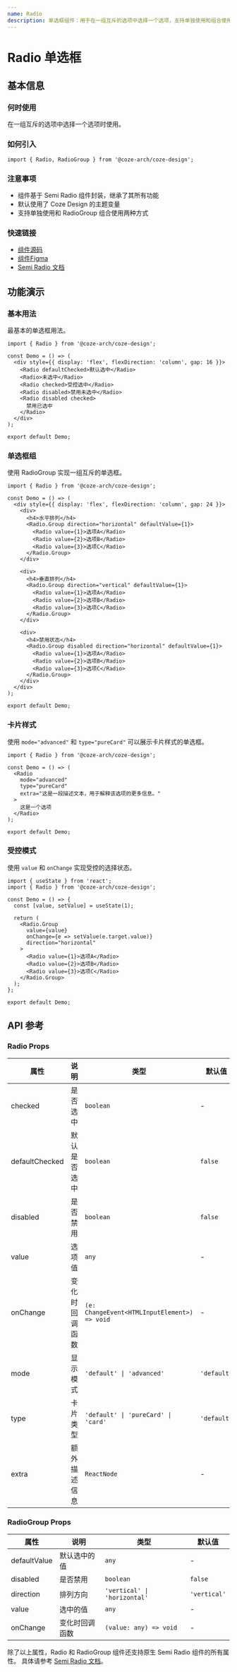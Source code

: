 ```yaml
---
name: Radio
description: 单选框组件：用于在一组互斥的选项中选择一个选项，支持单独使用和组合使用两种方式。
---
```


# Radio 单选框

## 基本信息

### 何时使用

在一组互斥的选项中选择一个选项时使用。

### 如何引入

```tsx
import { Radio, RadioGroup } from '@coze-arch/coze-design';
```

### 注意事项

- 组件基于 Semi Radio 组件封装，继承了其所有功能
- 默认使用了 Coze Design 的主题变量
- 支持单独使用和 RadioGroup 组合使用两种方式

### 快速链接

- [组件源码](https://code.byted.org/obric/bot-studio-monorepo/tree/master/packages/components/coze-design/src/components/radio)
- [组件Figma](https://www.figma.com/design/mbTx00rwR5YumfWuxAXAIH/CDS-2.0?node-id=10696-161790&m=dev)
- [Semi Radio 文档](https://semi.design/zh-CN/input/radio)

## 功能演示

### 基本用法

最基本的单选框用法。

```tsx preview
import { Radio } from '@coze-arch/coze-design';

const Demo = () => (
  <div style={{ display: 'flex', flexDirection: 'column', gap: 16 }}>
    <Radio defaultChecked>默认选中</Radio>
    <Radio>未选中</Radio>
    <Radio checked>受控选中</Radio>
    <Radio disabled>禁用未选中</Radio>
    <Radio disabled checked>
      禁用已选中
    </Radio>
  </div>
);

export default Demo;
```

### 单选框组

使用 RadioGroup 实现一组互斥的单选框。

```tsx preview
import { Radio } from '@coze-arch/coze-design';

const Demo = () => (
  <div style={{ display: 'flex', flexDirection: 'column', gap: 24 }}>
    <div>
      <h4>水平排列</h4>
      <Radio.Group direction="horizontal" defaultValue={1}>
        <Radio value={1}>选项A</Radio>
        <Radio value={2}>选项B</Radio>
        <Radio value={3}>选项C</Radio>
      </Radio.Group>
    </div>

    <div>
      <h4>垂直排列</h4>
      <Radio.Group direction="vertical" defaultValue={1}>
        <Radio value={1}>选项A</Radio>
        <Radio value={2}>选项B</Radio>
        <Radio value={3}>选项C</Radio>
      </Radio.Group>
    </div>

    <div>
      <h4>禁用状态</h4>
      <Radio.Group disabled direction="horizontal" defaultValue={1}>
        <Radio value={1}>选项A</Radio>
        <Radio value={2}>选项B</Radio>
        <Radio value={3}>选项C</Radio>
      </Radio.Group>
    </div>
  </div>
);

export default Demo;
```

### 卡片样式

使用 `mode="advanced"` 和 `type="pureCard"` 可以展示卡片样式的单选框。

```tsx preview
import { Radio } from '@coze-arch/coze-design';

const Demo = () => (
  <Radio
    mode="advanced"
    type="pureCard"
    extra="这是一段描述文本，用于解释该选项的更多信息。"
  >
    这是一个选项
  </Radio>
);

export default Demo;
```

### 受控模式

使用 `value` 和 `onChange` 实现受控的选择状态。

```tsx preview
import { useState } from 'react';
import { Radio } from '@coze-arch/coze-design';

const Demo = () => {
  const [value, setValue] = useState(1);

  return (
    <Radio.Group
      value={value}
      onChange={e => setValue(e.target.value)}
      direction="horizontal"
    >
      <Radio value={1}>选项A</Radio>
      <Radio value={2}>选项B</Radio>
      <Radio value={3}>选项C</Radio>
    </Radio.Group>
  );
};

export default Demo;
```

## API 参考

### Radio Props

| 属性           | 说明           | 类型                                         | 默认值      |
| -------------- | -------------- | -------------------------------------------- | ----------- |
| checked        | 是否选中       | `boolean`                                    | -           |
| defaultChecked | 默认是否选中   | `boolean`                                    | `false`     |
| disabled       | 是否禁用       | `boolean`                                    | `false`     |
| value          | 选项值         | `any`                                        | -           |
| onChange       | 变化时回调函数 | `(e: ChangeEvent<HTMLInputElement>) => void` | -           |
| mode           | 显示模式       | `'default' \| 'advanced'`                    | `'default'` |
| type           | 卡片类型       | `'default' \| 'pureCard' \| 'card'`          | `'default'` |
| extra          | 额外描述信息   | `ReactNode`                                  | -           |

### RadioGroup Props

| 属性         | 说明           | 类型                         | 默认值       |
| ------------ | -------------- | ---------------------------- | ------------ |
| defaultValue | 默认选中的值   | `any`                        | -            |
| disabled     | 是否禁用       | `boolean`                    | `false`      |
| direction    | 排列方向       | `'vertical' \| 'horizontal'` | `'vertical'` |
| value        | 选中的值       | `any`                        | -            |
| onChange     | 变化时回调函数 | `(value: any) => void`       | -            |

除了以上属性，Radio 和 RadioGroup 组件还支持原生 Semi Radio 组件的所有属性。 具体请参考 [Semi Radio 文档](https://semi.design/zh-CN/input/radio#API%20参考)。
